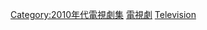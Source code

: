 {{cat year nav
| year = 2012
| cat = 電視劇集
| sortkey = 電視劇集
| article = 電視劇
| in = 
}}

{{CategoryTOC}}
[[Category:2010年代電視劇集|Category:2010年代電視劇集]]
[[Category:2012年作品|電視劇]]
[[Category:2012年面世|Television]]